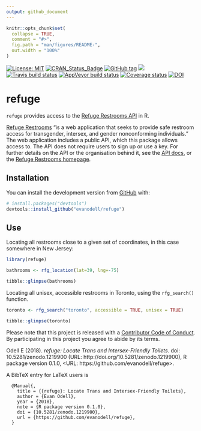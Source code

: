 ```yaml
---
output: github_document
---
```


<!-- README.md is generated from README.Rmd. Please edit that file -->

```r
knitr::opts_chunk$set(
  collapse = TRUE,
  comment = "#>",
  fig.path = "man/figures/README-",
  out.width = "100%"
)
```

[![License: MIT](https://img.shields.io/badge/License-MIT-blue.svg)](https://opensource.org/licenses/MIT)
[![CRAN_Status_Badge](https://www.r-pkg.org/badges/version/refuge)](https://cran.r-project.org/package=refuge)
[![GitHub tag](https://img.shields.io/github/tag/evanodell/refuge.svg)](https://github.com/evanodell/refuge)
[![](https://cranlogs.r-pkg.org/badges/grand-total/refuge)](https://dgrtwo.shinyapps.io/cranview/)
[![Travis build status](https://travis-ci.org/evanodell/refuge.svg?branch=master)](https://travis-ci.org/evanodell/refuge)
[![AppVeyor build status](https://ci.appveyor.com/api/projects/status/github/evanodell/refuge?branch=master&svg=true)](https://ci.appveyor.com/project/evanodell/refuge)
[![Coverage status](https://codecov.io/gh/evanodell/refuge/branch/master/graph/badge.svg)](https://codecov.io/github/evanodell/refuge?branch=master)
[![DOI](https://zenodo.org/badge/129826417.svg)](https://zenodo.org/badge/latestdoi/129826417)



# refuge

`refuge` provides access to the [Refuge Restrooms API](https://www.refugerestrooms.org/api/docs/#!/restrooms) in R.

[Refuge Restrooms](https://www.refugerestrooms.org/) "is a web application that seeks to provide safe restroom access for transgender, intersex, and gender nonconforming individuals." The web application includes a public API, which this package allows access to. The API does not require users to sign up or use a key. For further details on the API or the organisation behind it, see the [API docs](https://www.refugerestrooms.org/api/docs/), or the [Refuge Restrooms homepage](https://www.refugerestrooms.org/).

## Installation

You can install the development version from [GitHub](https://github.com/) with:

``` r
# install.packages("devtools")
devtools::install_github("evanodell/refuge")
```

## Use

Locating all restrooms close to a given set of coordinates, in this case somewhere in New Jersey:

```r
library(refuge)

bathrooms <- rfg_location(lat=39, lng=-75)

tibble::glimpse(bathrooms)

```


Locating all unisex, accessible restrooms in Toronto, using the `rfg_search()` function.

```r

toronto <- rfg_search("toronto", accessible = TRUE, unisex = TRUE)

tibble::glimpse(toronto)

```


Please note that this project is released with a [Contributor Code of Conduct](CODE_OF_CONDUCT.md).
  By participating in this project you agree to abide by its terms.

Odell E (2018). _refuge: Locate Trans and Intersex-Friendly Toilets_. doi:
10.5281/zenodo.1219900 (URL: http://doi.org/10.5281/zenodo.1219900), R package version
0.1.0, <URL: https://github.com/evanodell/refuge>.

A BibTeX entry for LaTeX users is

```
  @Manual{,
    title = {{refuge}: Locate Trans and Intersex-Friendly Toilets},
    author = {Evan Odell},
    year = {2018},
    note = {R package version 0.1.0},
    doi = {10.5281/zenodo.1219900},
    url = {https://github.com/evanodell/refuge},
  }
```
